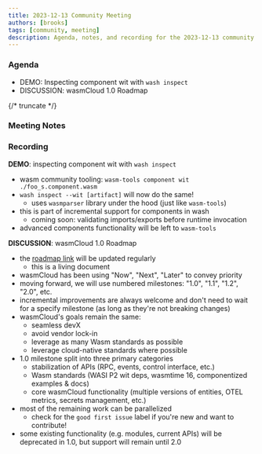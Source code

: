 ```yaml
---
title: 2023-12-13 Community Meeting
authors: [brooks]
tags: [community, meeting]
description: Agenda, notes, and recording for the 2023-12-13 community meeting
---
```



### Agenda

- DEMO: Inspecting component wit with `wash inspect`
- DISCUSSION: wasmCloud 1.0 Roadmap

{/* truncate */}

### Meeting Notes

### Recording

**DEMO**: inspecting component wit with `wash inspect`
- wasm community tooling: `wasm-tools component wit ./foo_s.component.wasm`
- `wash inspect --wit [artifact]` will now do the same!
  - uses `wasmparser` library under the hood (just like `wasm-tools`)
- this is part of incremental support for components in wash
  - coming soon: validating imports/exports before runtime invocation
- advanced components functionality will be left to `wasm-tools`

**DISCUSSION**: wasmCloud 1.0 Roadmap
- the [roadmap link](/docs/roadmap/) will be updated regularly
  - this is a living document
- wasmCloud has been using "Now", "Next", "Later" to convey priority
- moving forward, we will use numbered milestones: "1.0", "1.1", "1.2", "2.0", etc.
- incremental improvements are always welcome and don't need to wait for a specify milestone (as long as they're not breaking changes)
- wasmCloud's goals remain the same:
  - seamless devX
  - avoid vendor lock-in
  - leverage as many Wasm standards as possible
  - leverage cloud-native standards where possible
- 1.0 milestone split into three primary categories
  - stabilization of APIs (RPC, events, control interface, etc.)
  - Wasm standards (WASI P2 wit deps, wasmtime 16, componentized examples & docs)
  - core wasmCloud functionality (multiple versions of entities, OTEL metrics, secrets management, etc.)
- most of the remaining work can be parallelized
  - check for the `good first issue` label if you're new and want to contribute!
- some existing functionality (e.g. modules, current APIs) will be deprecated in 1.0, but support will remain until 2.0


<YouTube url="https://www.youtube.com/watch?v=YLaFXZUix3A" />
